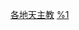 {{Commonscat|Roman Catholic churches by country}}
{{Categories by country|nocat}}

[[Category:各地天主教|]]
[[Category:各國基督教|%1]]